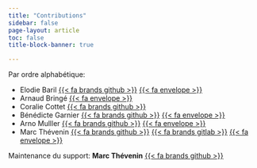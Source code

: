 ```yaml
---
title: "Contributions"
sidebar: false
page-layout: article
toc: false
title-block-banner: true

---
```


Par ordre alphabétique:  

- Elodie Baril  [{{< fa brands github >}}](https://github.com/ElodieBaril)  [{{< fa  envelope >}}](mailto:elodie.baril@ined.fr)
- Arnaud Bringé [{{< fa  envelope >}}](mailto:bringe@ined.fr)
- Coralie Cottet [{{< fa brands github >}}](https://github.com/cosaph)
- Bénédicte Garnier  [{{< fa brands github >}}](http://github.com/benegarbi)  [{{< fa  envelope >}}](mailto:garnier@ined.fr)
- Arno Mulller   [{{< fa brands github >}}](http://github.com/arnomuller)  [{{< fa  envelope >}}](mailto:arno.muller@ined.fr)
- Marc Thévenin [{{< fa brands github >}}](http://github.com/mthevenin) [{{< fa brands gitlab >}}](http://gitlab.com/mthevenin)    [{{< fa  envelope >}}](mailto:marc.thevenin@ined.fr)




Maintenance du support: **Marc Thévenin**   [{{< fa brands github >}}](http://github.com/mthevenin/assistoolsms)